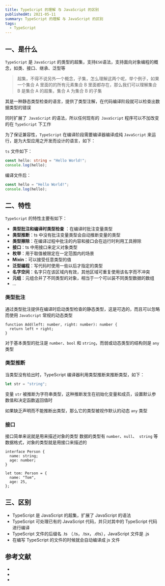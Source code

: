 ```yaml
---
title: TypeScript 的理解 与 JavaScript 的区别
publishedAt: 2021-05-11
summary: TypeScript 的理解 与 JavaScript 的区别
tags:
  - TypeScript
---
```


## 一、是什么

`TypeScript` 是 `JavaScript` 的类型的超集，支持`ES6`语法，支持面向对象编程的概念，如类、接口、继承、泛型等

> 超集，不得不说另外一个概念，子集，怎么理解这两个呢，举个例子，如果一个集合 A 里面的的所有元素集合 B 里面都存在，那么我们可以理解集合 B 是集合 A 的超集，集合 A 为集合 B 的子集

其是一种静态类型检查的语言，提供了类型注解，在代码编译阶段就可以检查出数据类型的错误

同时扩展了` JavaScript` 的语法，所以任何现有的` JavaScript` 程序可以不加改变的在 `TypeScript` 下工作

为了保证兼容性，`TypeScript` 在编译阶段需要编译器编译成纯 `JavaScript` 来运行，是为大型应用之开发而设计的语言，如下：

`ts` 文件如下：

```ts
const hello: string = "Hello World!";
console.log(hello);
```

编译文件后：

```js
const hello = "Hello World!";
console.log(hello);
```

## 二、特性

`TypeScript` 的特性主要有如下：

- **类型批注和编译时类型检查** ：在编译时批注变量类型
- **类型推断**：ts 中没有批注变量类型会自动推断变量的类型
- **类型擦除**：在编译过程中批注的内容和接口会在运行时利用工具擦除
- **接口**：ts 中用接口来定义对象类型
- **枚举**：用于取值被限定在一定范围内的场景
- **Mixin**：可以接受任意类型的值
- **泛型编程**：写代码时使用一些以后才指定的类型
- **名字空间**：名字只在该区域内有效，其他区域可重复使用该名字而不冲突
- **元组**：元组合并了不同类型的对象，相当于一个可以装不同类型数据的数组
- ...

### 类型批注

通过类型批注提供在编译时启动类型检查的静态类型，这是可选的，而且可以忽略而使用 `JavaScript` 常规的动态类型

```tsx
function Add(left: number, right: number): number {
  return left + right;
}
```

对于基本类型的批注是 `number`、`bool` 和 `string`，而弱或动态类型的结构则是 `any` 类型

### 类型推断

当类型没有给出时，TypeScript 编译器利用类型推断来推断类型，如下：

```ts
let str = "string";
```

变量 `str` 被推断为字符串类型，这种推断发生在初始化变量和成员，设置默认参数值和决定函数返回值时

如果缺乏声明而不能推断出类型，那么它的类型被视作默认的动态 `any` 类型

### 接口

接口简单来说就是用来描述对象的类型 数据的类型有 `number`、`null`、` string` 等数据格式，对象的类型就是用接口来描述的

```tsx
interface Person {
  name: string;
  age: number;
}

let tom: Person = {
  name: "Tom",
  age: 25,
};
```

## 三、区别

- TypeScript 是 JavaScript 的超集，扩展了 JavaScript 的语法
- TypeScript 可处理已有的 JavaScript 代码，并只对其中的 TypeScript 代码进行编译
- TypeScript 文件的后缀名 .ts （.ts，.tsx，.dts），JavaScript 文件是 .js
- 在编写 TypeScript 的文件的时候就会自动编译成 js 文件

## 参考文献

- [](https://zhuanlan.zhihu.com/p/140012915)
- [](https://www.jianshu.com/p/c8aaba6e8ce0)
- [](https://www.cnblogs.com/powertoolsteam/p/13500668.html)
